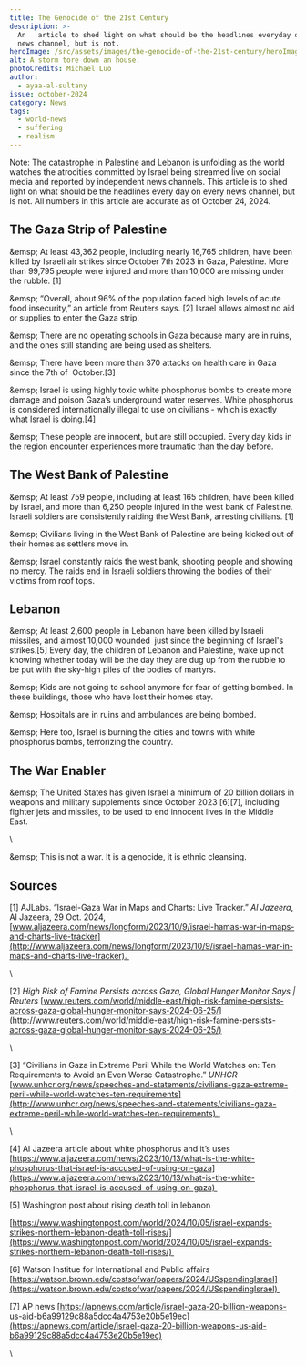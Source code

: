 ```yaml
---
title: The Genocide of the 21st Century
description: >-
  An   article to shed light on what should be the headlines everyday on every
  news channel, but is not.
heroImage: /src/assets/images/the-genocide-of-the-21st-century/heroImage.jpg
alt: A storm tore down an house.
photoCredits: Michael Luo
author:
  - ayaa-al-sultany
issue: october-2024
category: News
tags:
  - world-news
  - suffering
  - realism
---
```

Note: The catastrophe in Palestine and Lebanon is unfolding as the world watches the atrocities committed by Israel being streamed live on social media and reported by independent news channels. This article is to shed light on what should be the headlines every day on every news channel, but is not. All numbers in this article are accurate as of October 24, 2024.

## The Gaza Strip of Palestine

\&emsp; At least 43,362 people, including nearly 16,765 children, have been killed by Israeli air strikes since October 7th 2023 in Gaza, Palestine. More than 99,795 people were injured and more than 10,000 are missing under the rubble. \[1] 

\&emsp; “Overall, about 96% of the population faced high levels of acute food insecurity,” an article from Reuters says. \[2] Israel allows almost no aid or supplies to enter the Gaza strip. 

\&emsp; There are no operating schools in Gaza because many are in ruins, and the ones still standing are being used as shelters. 

\&emsp; There have been more than 370 attacks on health care in Gaza since the 7th of  October.\[3]

\&emsp; Israel is using highly toxic white phosphorus bombs to create more damage and poison Gaza’s underground water reserves. White phosphorus is considered internationally illegal to use on civilians - which is exactly what Israel is doing.\[4]

\&emsp; These people are innocent, but are still occupied. Every day kids in the region encounter experiences more traumatic than the day before. 

## The West Bank of Palestine

\&emsp; At least 759 people, including at least 165 children, have been killed by Israel, and more than 6,250 people injured in the west bank of Palestine. Israeli soldiers are consistently raiding the West Bank, arresting civilians. \[1]

\&emsp; Civilians living in the West Bank of Palestine are being kicked out of their homes as settlers move in. 

\&emsp; Israel constantly raids the west bank, shooting people and showing no mercy. The raids end in Israeli soldiers throwing the bodies of their victims from roof tops. 

## Lebanon

\&emsp; At least 2,600 people in Lebanon have been killed by Israeli missiles, and almost 10,000 wounded  just since the beginning of Israel's strikes.\[5] Every day, the children of Lebanon and Palestine, wake up not knowing whether today will be the day they are dug up from the rubble to be put with the sky-high piles of the bodies of martyrs.

\&emsp; Kids are not going to school anymore for fear of getting bombed. In these buildings, those who have lost their homes stay.

\&emsp; Hospitals are in ruins and ambulances are being bombed. 

\&emsp; Here too, Israel is burning the cities and towns with white phosphorus bombs, terrorizing the country. 

## The War Enabler

\&emsp; The United States has given Israel a minimum of 20 billion dollars in weapons and military supplements since October 2023 \[6]\[7], including fighter jets and missiles, to be used to end innocent lives in the Middle East. 

\\

\&emsp; This is not a war. It is a genocide, it is ethnic cleansing. 

## Sources

\[1] AJLabs. “Israel-Gaza War in Maps and Charts: Live Tracker.” *Al Jazeera*, Al Jazeera, 29 Oct. 2024, [www.aljazeera.com/news/longform/2023/10/9/israel-hamas-war-in-maps-and-charts-live-tracker](http://www.aljazeera.com/news/longform/2023/10/9/israel-hamas-war-in-maps-and-charts-live-tracker). 

\\

\[2] *High Risk of Famine Persists across Gaza, Global Hunger Monitor Says | Reuters* [www.reuters.com/world/middle-east/high-risk-famine-persists-across-gaza-global-hunger-monitor-says-2024-06-25/](http://www.reuters.com/world/middle-east/high-risk-famine-persists-across-gaza-global-hunger-monitor-says-2024-06-25/)

\\

\[3] “Civilians in Gaza in Extreme Peril While the World Watches on: Ten Requirements to Avoid an Even Worse Catastrophe.” *UNHCR* [www.unhcr.org/news/speeches-and-statements/civilians-gaza-extreme-peril-while-world-watches-ten-requirements](http://www.unhcr.org/news/speeches-and-statements/civilians-gaza-extreme-peril-while-world-watches-ten-requirements). 

\\

\[4] Al Jazeera article about white phosphorus and it’s uses [https://www.aljazeera.com/news/2023/10/13/what-is-the-white-phosphorus-that-israel-is-accused-of-using-on-gaza](https://www.aljazeera.com/news/2023/10/13/what-is-the-white-phosphorus-that-israel-is-accused-of-using-on-gaza) 

\[5] Washington post about rising death toll in lebanon 

[https://www.washingtonpost.com/world/2024/10/05/israel-expands-strikes-northern-lebanon-death-toll-rises/](https://www.washingtonpost.com/world/2024/10/05/israel-expands-strikes-northern-lebanon-death-toll-rises/) 

\[6] Watson Institue for International and Public affairs [https://watson.brown.edu/costsofwar/papers/2024/USspendingIsrael](https://watson.brown.edu/costsofwar/papers/2024/USspendingIsrael) 

\[7] AP news [https://apnews.com/article/israel-gaza-20-billion-weapons-us-aid-b6a99129c88a5dcc4a4753e20b5e19ec](https://apnews.com/article/israel-gaza-20-billion-weapons-us-aid-b6a99129c88a5dcc4a4753e20b5e19ec)

\\
